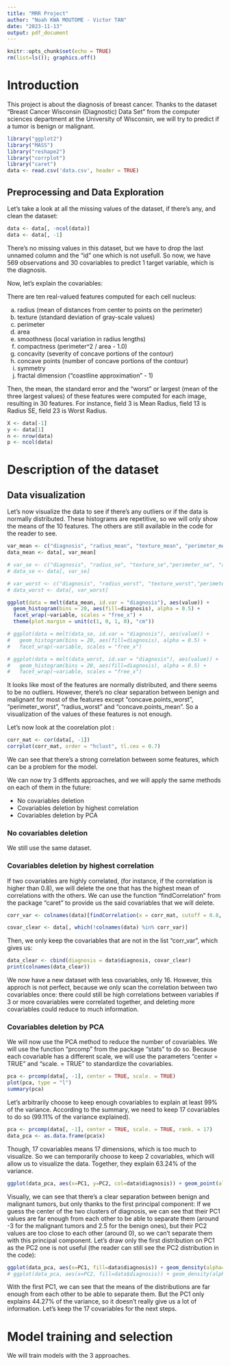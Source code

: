 ```yaml
---
title: "MRR Project"
author: "Noah KWA MOUTOME - Victor TAN"
date: "2023-11-13"
output: pdf_document
---
```


```r
knitr::opts_chunk$set(echo = TRUE)
rm(list=ls()); graphics.off()
```

# Introduction

This project is about the diagnosis of breast cancer. Thanks to the dataset "Breast Cancer Wisconsin (Diagnostic) Data Set" from the computer sciences department at the University of Wisconsin, we will try to predict if a tumor is benign or malignant.

```r
library("ggplot2")
library("MASS")
library("reshape2")
library("corrplot")
library("caret")
data <- read.csv('data.csv', header = TRUE)
```


## Preprocessing and Data Exploration
Let's take a look at all the missing values of the dataset, if there's any, and clean the dataset:
```r
data <- data[, -ncol(data)]
data <- data[, -1]
```

There's no missing values in this dataset, but we have to drop the last unnamed column and the "id" one which is not usefull.
So now, we have 569 observations and 30 covariables to predict 1 target variable, which is the diagnosis.

Now, let's explain the covariables: 

There are ten real-valued features computed for each cell nucleus:

  a) radius (mean of distances from center to points on the perimeter)
  b) texture (standard deviation of gray-scale values)
  c) perimeter
  d) area
  e) smoothness (local variation in radius lengths)
  f) compactness (perimeter^2 / area - 1.0)
  g) concavity (severity of concave portions of the contour)
  h) concave points (number of concave portions of the contour)
  i) symmetry
  j) fractal dimension ("coastline approximation" - 1)

Then, the mean, the standard error and the "worst" or largest (mean of the three
largest values) of these features were computed for each image,
resulting in 30 features. For instance, field 3 is Mean Radius, field
13 is Radius SE, field 23 is Worst Radius.


```r
X <- data[-1]
y <- data[1]
n <- nrow(data)
p <- ncol(data)
```



# Description of the dataset


## Data visualization

Let's now visualize the data to see if there's any outliers or if the data is normally distributed.
These histograms are repetitive, so we will only show the means of the 10 features. The others are still available in the code for the reader to see.
```r

var_mean <- c("diagnosis", "radius_mean", "texture_mean", "perimeter_mean", "area_mean", "smoothness_mean", "compactness_mean", "concavity_mean", "concave.points_mean", "symmetry_mean", "fractal_dimension_mean")
data_mean <- data[, var_mean]

# var_se <- c("diagnosis", "radius_se", "texture_se","perimeter_se", "area_se", "smoothness_se", "compactness_se", "concavity_se", "concave.points_se", "symmetry_se", "fractal_dimension_se" )
# data_se <- data[, var_se]

# var_worst <- c("diagnosis", "radius_worst", "texture_worst","perimeter_worst", "area_worst", "smoothness_worst", "compactness_worst", "concavity_worst", "concave.points_worst", "symmetry_worst", "fractal_dimension_worst" )
# data_worst <- data[, var_worst]
```

```r
ggplot(data = melt(data_mean, id.var = "diagnosis"), aes(value)) +
  geom_histogram(bins = 20, aes(fill=diagnosis), alpha = 0.5) +
  facet_wrap(~variable, scales = "free_x") + 
  theme(plot.margin = unit(c(1, 0, 1, 0), "cm"))

# ggplot(data = melt(data_se, id.var = "diagnosis"), aes(value)) +
#   geom_histogram(bins = 20, aes(fill=diagnosis), alpha = 0.5) +
#   facet_wrap(~variable, scales = "free_x")

# ggplot(data = melt(data_worst, id.var = "diagnosis"), aes(value)) +
#   geom_histogram(bins = 20, aes(fill=diagnosis), alpha = 0.5) +
#   facet_wrap(~variable, scales = "free_x")
```


It looks like most of the features are normally distributed, and there seems to be no outliers.
However, there's no clear separation between benign and malignant for most of the features except "concave.points_worst", "perimeter_worst", "radius_worst" and "concave.points_mean".
So a visualization of the values of these features is not enough.


Let's now look at the coorelation plot :

```r
corr_mat <- cor(data[, -1])
corrplot(corr_mat, order = "hclust", tl.cex = 0.7) 
```

We can see that there's a strong correlation between some features, which can be a problem for the model.


We can now try 3 diffents approaches, and we will apply the same methods on each of them in the future:
  
  - No covariables deletion
  - Covariables deletion by highest correlation
  - Covariables deletion by PCA


### No covariables deletion

We still use the same dataset.


### Covariables deletion by highest correlation

If two covariables are highly correlated, (for instance, if the correlation is higher than 0.8), we will delete the one that has the highest mean of correlations with the others.
We can use the function "findCorrelation" from the package "caret" to provide us the said covariables that we will delete.

```r
corr_var <- colnames(data)[findCorrelation(x = corr_mat, cutoff = 0.8, verbose = FALSE)]
```

```r
covar_clear <- data[, which(!colnames(data) %in% corr_var)]
```

Then, we only keep the covariables that are not in the list "corr_var", which gives us:
```r
data_clear <- cbind(diagnosis = data$diagnosis, covar_clear)
print(colnames(data_clear))
```

We now have a new dataset with less covariables, only 16.
However, this approch is not perfect, because we only scan the correlation between two covariables once:
there could still be high correlations between variables if 3 or more covariables were correlated together, and deleting more covariables could reduce to much information.


### Covariables deletion by PCA

We will now use the PCA method to reduce the number of covariables.
We will use the function "prcomp" from the package "stats" to do so.
Because each covariable has a different scale, we will use the parameters "center = TRUE" and "scale. = TRUE" to standardize the covariables.
```r
pca <- prcomp(data[, -1], center = TRUE, scale. = TRUE)
plot(pca, type = "l")
summary(pca)
```

Let's arbitrarily choose to keep enough covariables to explain at least 99% of the variance.
According to the summary, we need to keep 17 covariables to do so (99.11% of the variance explained).

```r
pca <- prcomp(data[, -1], center = TRUE, scale. = TRUE, rank. = 17)
data_pca <- as.data.frame(pca$x)
```

Though, 17 covariables means 17 dimensions, which is too much to visualize.
So we can temporarily choose to keep 2 covariables, which will allow us to visualize the data.
Together, they explain 63.24% of the variance.
  
```r
ggplot(data_pca, aes(x=PC1, y=PC2, col=data$diagnosis)) + geom_point(alpha=0.5)
```

Visually, we can see that there's a clear separation between benign and malignant tumors, but only thanks to the first principal component:
If we guess the center of the two clusters of diagnosis, we can see that their PC1 values are far enough from each other to be able to separate them (around -3 for the malignant tumors and 2.5 for the benign ones),
but their PC2 values are too close to each other (around 0), so we can't separate them with this principal component.
Let's draw only the first distribution on PC1 as the PC2 one is not useful (the reader can still see the PC2 distribution in the code):

```r
ggplot(data_pca, aes(x=PC1, fill=data$diagnosis)) + geom_density(alpha=0.5)
# ggplot(data_pca, aes(x=PC2, fill=data$diagnosis)) + geom_density(alpha=0.5)
```

With the first PC1, we can see that the means of the distributions are far enough from each other to be able to separate them.
But the PC1 only explains 44.27% of the variance, so it doesn't really give us a lot of information.
Let's keep the 17 covariables for the next steps.

# Model training and selection

We will train models with the 3 approaches.